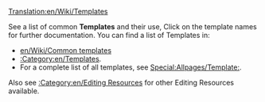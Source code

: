 [[Translation:en/Wiki/Templates]]

See a list of common '''Templates''' and their use, Click on the template names for further documentation.
You can find a list of Templates in:
* [[en/Wiki/Common templates]]
* [[:Category:en/Templates]].
* For a complete list of all templates, see [[Special:Allpages/Template:]].

Also see [[:Category:en/Editing Resources]] for other Editing Resources available.